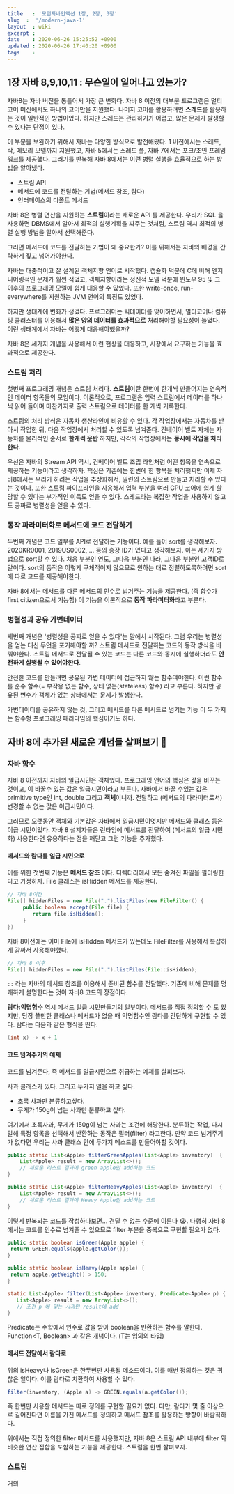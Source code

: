 ```yaml
---
title   : '모던자바인액션 1장, 2장, 3장' 
slug  :  '/modern-java-1'
layout  : wiki 
excerpt : 
date    : 2020-06-26 15:25:52 +0900
updated : 2020-06-26 17:40:20 +0900
tags    : 
---
```


## 1장 자바 8,9,10,11 : 무슨일이 일어나고 있는가? 

자바8는 자바 버전을 통틀어서 가장 큰 변화다. 자바 8 이전의 대부분 프로그램은 멀티코어 머신에서도 하나의 코어만을 지원했다. 나머지 코어를 활용하려면 **스레드**를 활용하는 것이 일반적인 방법이었다. 하지만 스레드는 관리하기가 어렵고, 많은 문제가 발생할 수 있다는 단점이 있다. 

이 부분을 보완하기 위해서 자바는 다양한 방식으로 발전해왔다. 1 버전에서는 스레드, 락, 메모리 모델까지 지원했고, 자바 5에서는 스레드 풀, 자바 7에서는 포크/조인 프레임워크를 제공했다. 그러기를 반복해 자바 8에서는 이런 병렬 실행을 효율적으로 하는 방법을 알아냈다. 

- 스트림 API
- 메서드에 코드를 전달하는 기법(메서드 참조, 람다)
- 인터페이스의 디폴트 메서드

자바 8은 병렬 연산을 지원하는 **스트림**이라는 새로운 API 를 제공한다. 우리가 SQL 을 사용하면 DBMS에서 알아서 최적의 실행계획을 짜주는 것처럼, 스트림 역시 최적의 병렬 실행 방법을 알아서 선택해준다. 

그러면 메서드에 코드를 전달하는 기법이 왜 중요한가? 이를 위해서는 자바의 배경을 간략하게 짚고 넘어가야한다. 

자바는 대중적이고 잘 설계된 객체지향 언어로 시작했다. 캡슐화 덕분에 C에 비해 엔지니어링적인 문제가 훨씬 적었고, 객체지향이라는 정신적 모델 덕분에 윈도우 95 및 그 이후의 프로그래밍 모델에 쉽게 대응할 수 있었다. 또한 write-once, run-everywhere를 지원하는 JVM 언어의 특징도 있었다. 

하지만 생태계에 변화가 생겼다. 프로그래머는 빅데이터를 맞이하면서, 멀티코어나 컴퓨팅 클러스터를 이용해서 **많은 양의 데이터를 효과적으로** 처리해야할 필요성이 늘었다. 이런 생태계에서 자바는 어떻게 대응해야했을까? 

자바 8은 세가지 개념을 사용해서 이런 현상을 대응하고, 시장에서 요구하는 기능을 효과적으로 제공한다. 

### 스트림 처리 

첫번째 프로그래밍 개념은 스트림 처리다. **스트림**이란 한번에 한개씩 만들어지는 연속적인 데이터 항목들의 모임이다. 이론적으로, 프로그램은 입력 스트림에서 데이터를 하나씩 읽어 들이며 마찬가지로 출력 스트림으로 데이터를 한 개씩 기록한다. 

스트림의 처리 방식은 자동차 생산라인에 비유할 수 있다. 각 작업장에서는 자동차를 받아서 작업한 뒤, 다음 작업장에서 처리할 수 있도록 넘겨준다. 컨베이어 벨트 자체는 자동차를 물리적인 순서로 **한개씩 운반** 하지만, 각각의 작업장에서는 **동시에 작업을 처리한다**. 

우선은 자바의 Stream API 역시, 컨베이어 벨트 조립 라인처럼 어떤 항목을 연속으로 제공하는 기능이라고 생각하자.  핵심은 기존에는 한번에 한 항목을 처리햇찌만 이제 자바8에서는 우리가 하려는 작업을 추상화해서, 일련의 스트림으로 만들고 처리할 수 있다는 것이다. 또한 스트림 파이프라인을 사용해서 입력 부분을 여러 CPU 코어에 쉽게 할당할 수 있다는 부가적인 이득도 얻을 수 있다. 스레드라는 복잡한 작업을 사용하지 않고도 공짜로 병렬성을 얻을 수 있다. 

### 동작 파라미터화로 메서드에 코드 전달하기

두번째 개념은 코드 일부를 API로 전달하는 기능이다. 예를 들어 sort를 생각해보자. 2020KR0001, 2019US0002, ... 등의 송장 ID가 있다고 생각해보자. 이는 세가지 방법으로 sort할 수 있다. 처음 부분인 연도, 그다음 부분인 나라, 그다음 부분인 고객ID로 말이다. sort의 동작은 이렇게 구체적이지 않으므로 원하는 대로 정렬하도록하려면 sort에 따로 코드를 제공해야한다. 

자바 8에서는 메서드를 다른 메서드의 인수로 넘겨주는 기능을 제공한다. (즉 함수가 first citizen으로서 기능함) 이 기능을 이론적으로 **동작 파라미터화**라고 부른다. 

### 병렬성과 공유 가변데이터 

세번째 개념은 '병렬성을 공짜로 얻을 수 있다'는 말에서 시작된다. 그럼 우리는 병렬성을 얻는 대신 무엇을 포기해야할 까? 스트림 메서드로 전달하는 코드의 동작 방식을 바꿔야한다. 스트림 메서드로 전달될 수 있는 코드는 다른 코드와 동시에 실행하더라도 **안전하게 실행될 수 있어야한다**. 

안전한 코드를 만들려면 공유된 가변 데이터에 접근하지 않는 함수여야한다. 이런 함수를 순수 함수(= 부작용 없는 함수, 상태 없는(stateless) 함수) 라고 부른다. 하지만 공유된 변수가 객체가 있는 상태에서는 문제가 발생한다. 

가변데이터를 공유하지 않는 것, 그리고 메서드를 다른 메서드로 넘기는 기능 이 두 가지는 함수형 프로그래밍 패러다임의 핵심이기도 하다.

## 자바 8에 추가된 새로운 개념들 살펴보기 💪

### 자바 함수 

자바 8 이전까지 자바의 일급시민은 객체였다. 프로그래밍 언어의 핵심은 값을 바꾸는 것이고, 이 바꿀수 있는 값은 일급시민이라고 부른다. 자바에서 바꿀 수있는 값은 primitive type인 int, double 그리고 **객체**이니까. 전달하고 (메서드의 파라미터로서) 변경할 수 없는 값은 이급시민이다. 

그러므로 오랫동안 객체와 기본값은 자바에서 일급시민이엇지만 메서드와 클래스 등은 이급 시민이었다. 자바 8 설계자들은 런타임에 메서드를 전달하여 (메서드의 일급 시민화) 사용한다면 유용하다는 점을 깨닫고 그런 기능을 추가했다. 

#### 메서드와 람다를 일급 시민으로

이를 위한 첫번째 기능은 **메서드 참조** 이다. 디렉터리에서 모든 숨겨진 파일을 필터링한다고 가정하자. File 클래스는 isHidden 메서드를 제공한다.  

```java
// 자바 8이전
File[] hiddenFiles = new File(".").listFiles(new FileFilter() {
     public boolean accept(File file) {
        return file.isHidden();
     }
})
```

자바 8이전에는  이미 File에 isHidden 메서드가 있는데도 FileFilter를 사용해서 복잡하게 감싸서 사용해야했다. 

```java
// 자바 8 이후 
File[] hiddenFiles = new File(".").listFiles(File::isHidden); 
```

`::` 라는 자바의 메서드 참조를 이용해서 준비된 함수를 전달했다. 기존에 비해 문제를 명쾌하게 설명한다는 것이 자바8 코드의 장점이다. 

**람다:익명함수** 역시 메서드 일급 시민만들기의 일부이다. 메서드를 직접 정의할 수 도 있지만, 당장 쓸만한 클래스나 메서드가 없을 때 익명함수인 람다를 간단하게 구현할 수 있다. 람다는 다음과 같은 형식을 띈다. 
```java
(int x) -> x + 1 
```

#### 코드 넘겨주기의 예제 

코드를 넘겨준다, 즉 메서드를 일급시민으로 취급하는 예제를 살펴보자. 

사과 클래스가 있다. 그리고 두가지 일을 하고 싶다. 

- 초록 사과만 분류하고싶다. 
- 무게가 150g이 넘는 사과만 분류하고 싶다. 
  
여기에서 초록사과, 무게가 150g이 넘는 사과는 조건에 해당한다. 분류하는 작업, 다시 말해 특정 항목을 선택해서 반환하는 동작은 필터(filter) 라고한다. 만약 코드 넘겨주기가 없다면 우리는 사과 클래스 안에 두가지 메소드를 만들어야할 것이다. 

```java
public static List<Apple> filterGreenApples(List<Apple> inventory)  {
    List<Apple> result = new ArrayList<>(); 
    // 새로운 리스트 결과에 green apple만 add하는 코드
}

public static List<Apple> filterHeavyApples(List<Apple> inventory)  {
    List<Apple> result = new ArrayList<>(); 
    // 새로운 리스트 결과에 Heavy Apple만 add하는 코드
}
```
이렇게 반복되는 코드를 작성하다보면...  견딜 수 없는 수준에 이른다 😭. 다행히 자바 8에서는 코드를 인수로 넘겨줄 수 있으므로 filter 부분을 중복으로 구현할 필요가 없다.  

```java
public static boolean isGreen(Apple apple) {
 return GREEN.equals(apple.getColor());
}

public static boolean isHeavy(Apple apple) {
 return apple.getWeight() > 150;
}

static List<Apple> filter(List<Apple> inventory, Predicate<Apple> p) {
   List<Apple> result = new ArrayList<>();
   // 조건 p 에 맞는 사과만 result에 add
}
```
Predicate는 수학에서 인수로 값을 받아 boolean을 반환하는 함수를 말한다. Function<T, Boolean> 과 같은 개념이다. (T는 임의의 타입) 

#### 메서드 전달에서 람다로 

위의 isHeavy나 isGreen은 한두번만 사용될 메소드이다. 이를 매번 정의하는 것은 귀찮은 일이다. 이를 람다로 치환하여 사용할 수 있다. 

```java
filter(inventory, (Apple a) -> GREEN.equals(a.getColor());
```
즉 한번만 사용할 메서드는 따로 정의를 구현할 필요가 없다. 다만, 람다가 몇 줄 이상으로 길어진다면 이름을 가진 메서드를 정의하고 메서드 참조를 활용하는 방향이 바람직하다.

위에서는 직접 정의한 filter 메서드를 사용했지만, 자바 8은 스트림 API 내부에 filter 와 비슷한 연산 집합을 포함하는 기능을 제공한다. 스트림을 한번 살펴보자. 

### 스트림 

거의 
